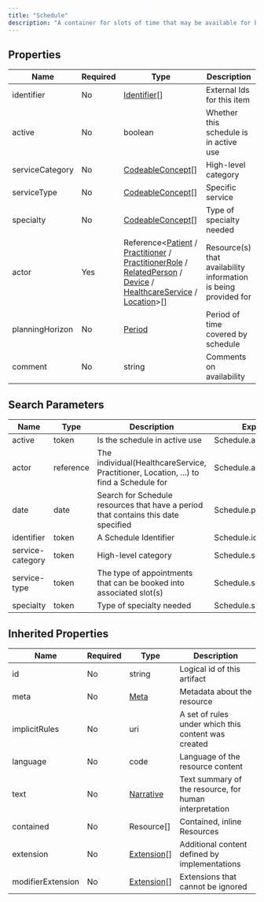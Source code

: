 ```yaml
---
title: "Schedule"
description: "A container for slots of time that may be available for booking appointments."
---
```


## Properties

| Name            | Required | Type                                                                                                                                                                                                                                                                                                                                                                                                                                | Description                                                     |
| --------------- | -------- | ----------------------------------------------------------------------------------------------------------------------------------------------------------------------------------------------------------------------------------------------------------------------------------------------------------------------------------------------------------------------------------------------------------------------------------- | --------------------------------------------------------------- |
| identifier      | No       | [Identifier](/medical-api/fhir/data-types/identifier)[]                                                                                                                                                                                                                                                                                                                                                                             | External Ids for this item                                      |
| active          | No       | boolean                                                                                                                                                                                                                                                                                                                                                                                                                             | Whether this schedule is in active use                          |
| serviceCategory | No       | [CodeableConcept](/medical-api/fhir/data-types/codeableconcept)[]                                                                                                                                                                                                                                                                                                                                                                   | High-level category                                             |
| serviceType     | No       | [CodeableConcept](/medical-api/fhir/data-types/codeableconcept)[]                                                                                                                                                                                                                                                                                                                                                                   | Specific service                                                |
| specialty       | No       | [CodeableConcept](/medical-api/fhir/data-types/codeableconcept)[]                                                                                                                                                                                                                                                                                                                                                                   | Type of specialty needed                                        |
| actor           | Yes      | Reference&lt;[Patient](/medical-api/fhir/resources/patient) / [Practitioner](/medical-api/fhir/resources/practitioner) / [PractitionerRole](/medical-api/fhir/resources/practitionerrole) / [RelatedPerson](/medical-api/fhir/resources/relatedperson) / [Device](/medical-api/fhir/resources/device) / [HealthcareService](/medical-api/fhir/resources/healthcareservice) / [Location](/medical-api/fhir/resources/location)&gt;[] | Resource(s) that availability information is being provided for |
| planningHorizon | No       | [Period](/medical-api/fhir/data-types/period)                                                                                                                                                                                                                                                                                                                                                                                       | Period of time covered by schedule                              |
| comment         | No       | string                                                                                                                                                                                                                                                                                                                                                                                                                              | Comments on availability                                        |

## Search Parameters

| Name             | Type      | Description                                                                           | Expression               |
| ---------------- | --------- | ------------------------------------------------------------------------------------- | ------------------------ |
| active           | token     | Is the schedule in active use                                                         | Schedule.active          |
| actor            | reference | The individual(HealthcareService, Practitioner, Location, ...) to find a Schedule for | Schedule.actor           |
| date             | date      | Search for Schedule resources that have a period that contains this date specified    | Schedule.planningHorizon |
| identifier       | token     | A Schedule Identifier                                                                 | Schedule.identifier      |
| service-category | token     | High-level category                                                                   | Schedule.serviceCategory |
| service-type     | token     | The type of appointments that can be booked into associated slot(s)                   | Schedule.serviceType     |
| specialty        | token     | Type of specialty needed                                                              | Schedule.specialty       |

## Inherited Properties

| Name              | Required | Type                                                  | Description                                            |
| ----------------- | -------- | ----------------------------------------------------- | ------------------------------------------------------ |
| id                | No       | string                                                | Logical id of this artifact                            |
| meta              | No       | [Meta](/medical-api/fhir/data-types/meta)             | Metadata about the resource                            |
| implicitRules     | No       | uri                                                   | A set of rules under which this content was created    |
| language          | No       | code                                                  | Language of the resource content                       |
| text              | No       | [Narrative](/medical-api/fhir/data-types/narrative)   | Text summary of the resource, for human interpretation |
| contained         | No       | Resource[]                                            | Contained, inline Resources                            |
| extension         | No       | [Extension](/medical-api/fhir/data-types/extension)[] | Additional content defined by implementations          |
| modifierExtension | No       | [Extension](/medical-api/fhir/data-types/extension)[] | Extensions that cannot be ignored                      |
